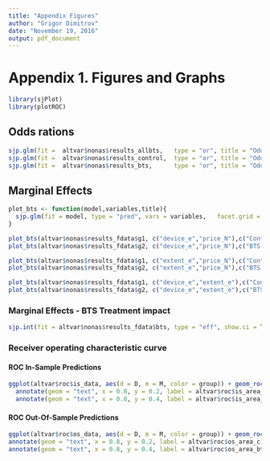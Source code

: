 ```yaml
---
title: "Appendix Figures"
author: "Grigor Dimitrov"
date: "November 19, 2016"
output: pdf_document
---
```


# Appendix 1. Figures and Graphs

```r
library(sjPlot)
library(plotROC)

```

## Odds rations

```r

sjp.glm(fit =  altvar$nonas$results_allbts,   type = "or", title = "Odds ratios - BTS Group - P(Choice)",     show.summary =T, show.intercept = T)
sjp.glm(fit =  altvar$nonas$results_control,  type = "or", title = "Odds ratios - Control Group - P(Choice)", show.summary =T, show.intercept = T)
sjp.glm(fit =  altvar$nonas$results_bts,      type = "or", title = "Odds ratios - BTS Group - P(Choice)",     show.summary =T, show.intercept = T)

```


## Marginal Effects


```r

plot_bts <- function(model,variables,title){
  sjp.glm(fit = model, type = "pred", vars = variables,   facet.grid = FALSE, show.ci = TRUE, show.scatter = T, axis.lim = c(0, 1), show.values = T, title = title,  geom.size = 1)
}

plot_bts(altvar$nonas$results_fdata$g1, c("device_e","price_N"),c("Control - Device x Price - Effects"))
plot_bts(altvar$nonas$results_fdata$g2, c("device_e","price_N"),c("BTS     - Device x Price - Effects"))

plot_bts(altvar$nonas$results_fdata$g1, c("extent_e","price_N"),c("Control - Extent x Price - Effects"))
plot_bts(altvar$nonas$results_fdata$g2, c("extent_e","price_N"),c("BTS     - Extent x Price - Effects"))

plot_bts(altvar$nonas$results_fdata$g1, c("device_e","extent_e"),c("Control - Device x Extent - Effects"))
plot_bts(altvar$nonas$results_fdata$g2, c("device_e","extent_e"),c("BTS     - Device x Extent - Effects"))

```


### Marginal Effects - BTS Treatment impact

```r

sjp.int(fit = altvar$nonas$results_fdata$bts, type = "eff", show.ci = TRUE, title = "Marginal Effects - P(Choice) - BTS IMPACT", mdrt.values = "all", swap.pred = T, show.values = T, digits = 2, ylim = c(0.15,0.85), geom.size = 1)

```

### Receiver operating characteristic curve


#### ROC In-Sample Predictions
 
```r

ggplot(altvar$roc$is_data, aes(d = D, m = M, color = group)) + geom_roc() + style_roc() +  labs(title="In-Sample ROC Curve", col = "Group")+
  annotate(geom = "text", x = 0.8, y = 0.2, label = altvar$roc$is_area_c) +
  annotate(geom = "text", x = 0.8, y = 0.4, label = altvar$roc$is_area_bts)


```


#### ROC Out-Of-Sample Predictions

```r

ggplot(altvar$roc$os_data, aes(d = D, m = M, color = group)) + geom_roc() + style_roc() +  labs(title="Out-of-Sample ROC Curve", col = "Group")+ 
annotate(geom = "text", x = 0.8, y = 0.2, label = altvar$roc$os_area_c) +
annotate(geom = "text", x = 0.8, y = 0.4, label = altvar$roc$os_area_bts)

```